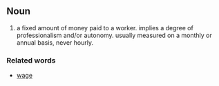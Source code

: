 ==Noun==

# a fixed amount of money paid to a worker. implies a degree of professionalism and/or autonomy. usually measured on a monthly or annual basis, never hourly.

===Related words===
* [[wage]]